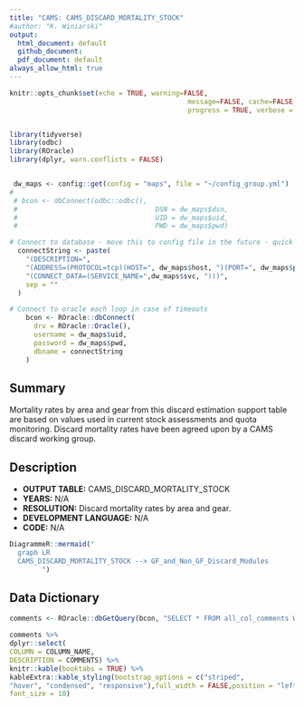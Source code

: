 ```yaml
---
title: "CAMS: CAMS_DISCARD_MORTALITY_STOCK"
#author: "K. Winiarski"
output:
  html_document: default
  github_document:
  pdf_document: default
always_allow_html: true
---
```


```r
knitr::opts_chunk$set(echo = TRUE, warning=FALSE, 
											message=FALSE, cache=FALSE,
											progress = TRUE, verbose = FALSE)


library(tidyverse)
library(odbc)
library(ROracle)
library(dplyr, warn.conflicts = FALSE)


 dw_maps <- config::get(config = "maps", file = "~/config_group.yml")
# 
 # bcon <- dbConnect(odbc::odbc(), 
 # 									DSN = dw_maps$dsn, 
 # 									UID = dw_maps$uid, 
 # 									PWD = dw_maps$pwd)

# Connect to database - move this to config file in the future - quick addition for server
  connectString <- paste(
    "(DESCRIPTION=",
    "(ADDRESS=(PROTOCOL=tcp)(HOST=", dw_maps$host, ")(PORT=", dw_maps$port, "))",
    "(CONNECT_DATA=(SERVICE_NAME=",dw_maps$svc, ")))",
    sep = ""
  )

# Connect to oracle each loop in case of timeouts
    bcon <- ROracle::dbConnect(
      drv = ROracle::Oracle(),
      username = dw_maps$uid,
      password = dw_maps$pwd,
      dbname = connectString
    )
```


## Summary
Mortality rates by area and gear from this discard estimation support table are based on values used in current stock assessments and quota monitoring.  Discard mortality rates have been agreed upon by a CAMS discard working group.

## Description

- **OUTPUT TABLE:** CAMS_DISCARD_MORTALITY_STOCK
- **YEARS:** N/A
- **RESOLUTION:** Discard mortality rates by area and gear.
- **DEVELOPMENT LANGUAGE:** N/A
- **CODE:** N/A

```r
DiagrammeR::mermaid("
  graph LR
  CAMS_DISCARD_MORTALITY_STOCK --> GF_and_Non_GF_Discard_Modules
        ")
```

## Data Dictionary

```r
comments <- ROracle::dbGetQuery(bcon, "SELECT * FROM all_col_comments WHERE owner = 'MAPS' AND table_name = 'CAMS_DISCARD_MORTALITY_STOCK'")

comments %>%
dplyr::select(
COLUMN = COLUMN_NAME,
DESCRIPTION = COMMENTS) %>%
knitr::kable(booktabs = TRUE) %>%
kableExtra::kable_styling(bootstrap_options = c("striped", 
"hover", "condensed", "responsive"),full_width = FALSE,position = "left", fixed_thead = TRUE,
font_size = 10)
```

